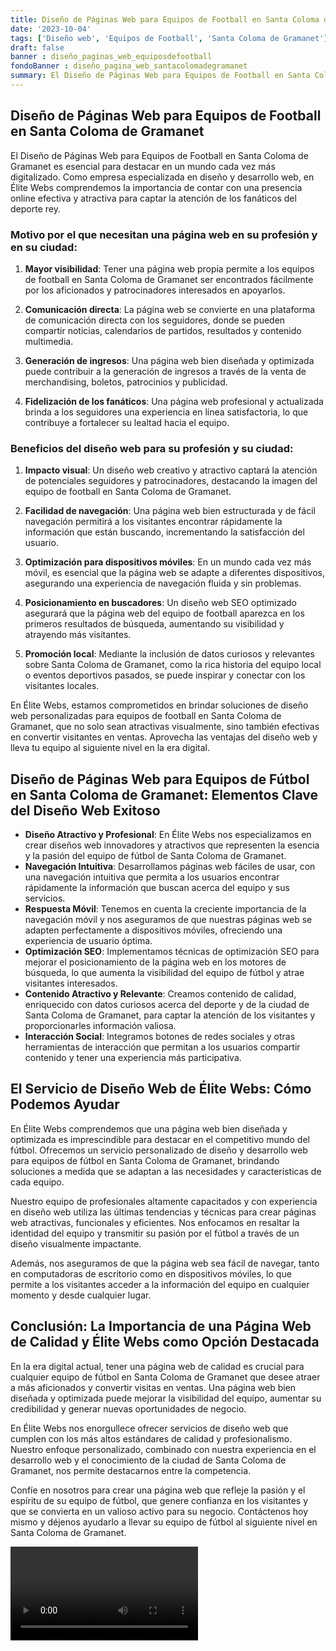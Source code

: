 ```yaml
---
title: Diseño de Páginas Web para Equipos de Football en Santa Coloma de Gramanet
date: '2023-10-04'
tags: ['Diseño web', 'Equipos de Football', 'Santa Coloma de Gramanet']
draft: false
banner : diseño_paginas_web_equiposdefootball
fondoBanner : diseño_pagina_web_santacolomadegramanet
summary: El Diseño de Páginas Web para Equipos de Football en Santa Coloma de Gramanet es esencial para destacar en un mundo cada vez más digitalizado. Como empresa especializada en diseño y desarrollo web, en Élite Webs comprendemos la importancia de contar con una presencia online efectiva y atractiva para captar la atención de los fanáticos del deporte rey.
---
```


## Diseño de Páginas Web para Equipos de Football en Santa Coloma de Gramanet

El Diseño de Páginas Web para Equipos de Football en Santa Coloma de Gramanet es esencial para destacar en un mundo cada vez más digitalizado. Como empresa especializada en diseño y desarrollo web, en Élite Webs comprendemos la importancia de contar con una presencia online efectiva y atractiva para captar la atención de los fanáticos del deporte rey.

### Motivo por el que necesitan una página web en su profesión y en su ciudad:

1. **Mayor visibilidad**: Tener una página web propia permite a los equipos de football en Santa Coloma de Gramanet ser encontrados fácilmente por los aficionados y patrocinadores interesados en apoyarlos. 

2. **Comunicación directa**: La página web se convierte en una plataforma de comunicación directa con los seguidores, donde se pueden compartir noticias, calendarios de partidos, resultados y contenido multimedia.

3. **Generación de ingresos**: Una página web bien diseñada y optimizada puede contribuir a la generación de ingresos a través de la venta de merchandising, boletos, patrocinios y publicidad.

4. **Fidelización de los fanáticos**: Una página web profesional y actualizada brinda a los seguidores una experiencia en línea satisfactoria, lo que contribuye a fortalecer su lealtad hacia el equipo.

### Beneficios del diseño web para su profesión y su ciudad:

1. **Impacto visual**: Un diseño web creativo y atractivo captará la atención de potenciales seguidores y patrocinadores, destacando la imagen del equipo de football en Santa Coloma de Gramanet.

2. **Facilidad de navegación**: Una página web bien estructurada y de fácil navegación permitirá a los visitantes encontrar rápidamente la información que están buscando, incrementando la satisfacción del usuario.

3. **Optimización para dispositivos móviles**: En un mundo cada vez más móvil, es esencial que la página web se adapte a diferentes dispositivos, asegurando una experiencia de navegación fluida y sin problemas.

4. **Posicionamiento en buscadores**: Un diseño web SEO optimizado asegurará que la página web del equipo de football aparezca en los primeros resultados de búsqueda, aumentando su visibilidad y atrayendo más visitantes.

5. **Promoción local**: Mediante la inclusión de datos curiosos y relevantes sobre Santa Coloma de Gramanet, como la rica historia del equipo local o eventos deportivos pasados, se puede inspirar y conectar con los visitantes locales.

En Élite Webs, estamos comprometidos en brindar soluciones de diseño web personalizadas para equipos de football en Santa Coloma de Gramanet, que no solo sean atractivas visualmente, sino también efectivas en convertir visitantes en ventas. Aprovecha las ventajas del diseño web y lleva tu equipo al siguiente nivel en la era digital.

<GifSeo />

<Cta />

## Diseño de Páginas Web para Equipos de Fútbol en Santa Coloma de Gramanet: Elementos Clave del Diseño Web Exitoso

- **Diseño Atractivo y Profesional**: En Élite Webs nos especializamos en crear diseños web innovadores y atractivos que representen la esencia y la pasión del equipo de fútbol de Santa Coloma de Gramanet.
- **Navegación Intuitiva**: Desarrollamos páginas web fáciles de usar, con una navegación intuitiva que permita a los usuarios encontrar rápidamente la información que buscan acerca del equipo y sus servicios.
- **Respuesta Móvil**: Tenemos en cuenta la creciente importancia de la navegación móvil y nos aseguramos de que nuestras páginas web se adapten perfectamente a dispositivos móviles, ofreciendo una experiencia de usuario óptima.
- **Optimización SEO**: Implementamos técnicas de optimización SEO para mejorar el posicionamiento de la página web en los motores de búsqueda, lo que aumenta la visibilidad del equipo de fútbol y atrae visitantes interesados.
- **Contenido Atractivo y Relevante**: Creamos contenido de calidad, enriquecido con datos curiosos acerca del deporte y de la ciudad de Santa Coloma de Gramanet, para captar la atención de los visitantes y proporcionarles información valiosa.
- **Interacción Social**: Integramos botones de redes sociales y otras herramientas de interacción que permitan a los usuarios compartir contenido y tener una experiencia más participativa.

## El Servicio de Diseño Web de Élite Webs: Cómo Podemos Ayudar

En Élite Webs comprendemos que una página web bien diseñada y optimizada es imprescindible para destacar en el competitivo mundo del fútbol. Ofrecemos un servicio personalizado de diseño y desarrollo web para equipos de fútbol en Santa Coloma de Gramanet, brindando soluciones a medida que se adaptan a las necesidades y características de cada equipo.

Nuestro equipo de profesionales altamente capacitados y con experiencia en diseño web utiliza las últimas tendencias y técnicas para crear páginas web atractivas, funcionales y eficientes. Nos enfocamos en resaltar la identidad del equipo y transmitir su pasión por el fútbol a través de un diseño visualmente impactante.

Además, nos aseguramos de que la página web sea fácil de navegar, tanto en computadoras de escritorio como en dispositivos móviles, lo que permite a los visitantes acceder a la información del equipo en cualquier momento y desde cualquier lugar.

## Conclusión: La Importancia de una Página Web de Calidad y Élite Webs como Opción Destacada

En la era digital actual, tener una página web de calidad es crucial para cualquier equipo de fútbol en Santa Coloma de Gramanet que desee atraer a más aficionados y convertir visitas en ventas. Una página web bien diseñada y optimizada puede mejorar la visibilidad del equipo, aumentar su credibilidad y generar nuevas oportunidades de negocio.

En Élite Webs nos enorgullece ofrecer servicios de diseño web que cumplen con los más altos estándares de calidad y profesionalismo. Nuestro enfoque personalizado, combinado con nuestra experiencia en el desarrollo web y el conocimiento de la ciudad de Santa Coloma de Gramanet, nos permite destacarnos entre la competencia.

Confíe en nosotros para crear una página web que refleje la pasión y el espíritu de su equipo de fútbol, que genere confianza en los visitantes y que se convierta en un valioso activo para su negocio. Contáctenos hoy mismo y déjenos ayudarlo a llevar su equipo de fútbol al siguiente nivel en Santa Coloma de Gramanet.

<Video />

<CtaBot job='Equipos de Football' city='Santa Coloma de Gramanet'/>

<Gmaps query='Santa Coloma de Gramanet+españa+maps' />